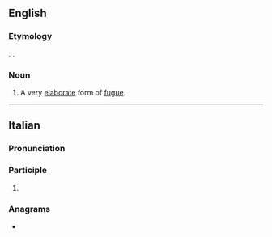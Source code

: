 ==English==

===Etymology===
{{bor|en|it|ricercata}}. {{doublet|en|recherche}}.

===Noun===
{{en-noun}}

# {{lb|en|music}} A very [[elaborate]] form of [[fugue]].

----

==Italian==

===Pronunciation===
{{it-pr|ricercàta}}

===Participle===
{{head|it|past participle form|g=f-s}}

# {{feminine singular of|it|ricercato}}

===Anagrams===
* {{anagrams|it|a=aacceirrt|carcerati|craterica|traccerai|tracciare}}